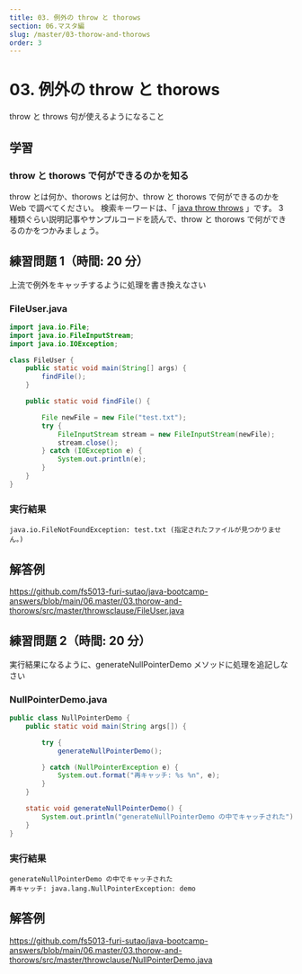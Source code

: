 ```yaml
---
title: 03. 例外の throw と thorows
section: 06.マスタ編
slug: /master/03-thorow-and-thorows
order: 3
---
```


# 03. 例外の throw と thorows

<p class="goal">
    throw と throws 句が使えるようになること
</p>

## 学習

### throw と thorows で何ができるのかを知る

throw とは何か、thorows とは何か、throw と thorows で何ができるのかを Web で調べてください。
検索キーワードは、「 [java throw throws](https://www.google.com/search?q=java+throw+throws) 」です。
3 種類ぐらい説明記事やサンプルコードを読んで、throw と thorows で何ができるのかをつかみましょう。

## 練習問題 1（時間: 20 分）

上流で例外をキャッチするように処理を書き換えなさい

### FileUser.java

``` java
import java.io.File;
import java.io.FileInputStream;
import java.io.IOException;

class FileUser {
    public static void main(String[] args) {
        findFile();
    }

    public static void findFile() {

        File newFile = new File("test.txt");
        try {
            FileInputStream stream = new FileInputStream(newFile);
            stream.close();
        } catch (IOException e) {
            System.out.println(e);
        }
    }
}
```
### 実行結果

``` console
java.io.FileNotFoundException: test.txt (指定されたファイルが見つかりません。)
```

## 解答例

https://github.com/fs5013-furi-sutao/java-bootcamp-answers/blob/main/06.master/03.thorow-and-thorows/src/master/throwsclause/FileUser.java

## 練習問題 2（時間: 20 分）

実行結果になるように、generateNullPointerDemo メソッドに処理を追記しなさい

### NullPointerDemo.java

``` java
public class NullPointerDemo {
    public static void main(String args[]) {

        try {
            generateNullPointerDemo();

        } catch (NullPointerException e) {
            System.out.format("再キャッチ: %s %n", e);
        }
    }

    static void generateNullPointerDemo() {
        System.out.println("generateNullPointerDemo の中でキャッチされた");
    }
}
```

### 実行結果

``` console
generateNullPointerDemo の中でキャッチされた
再キャッチ: java.lang.NullPointerException: demo 
```

## 解答例

https://github.com/fs5013-furi-sutao/java-bootcamp-answers/blob/main/06.master/03.thorow-and-thorows/src/master/throwclause/NullPointerDemo.java
